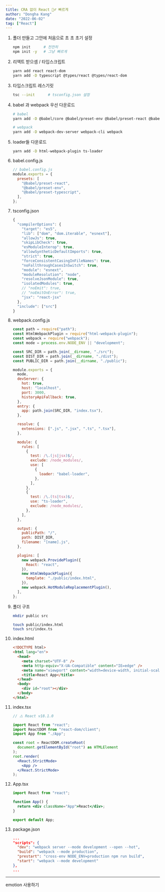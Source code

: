 ```yaml
---
title: CRA 없이 React 🏃‍♂️ 빠르게
author: "Dongha Kang"
date: "2022-06-02"
tag: ["React"]
---
```


1. 폴더 만들고 그안에 처음으로 초 초 초기 설정
    
    ```bash
    npm init      # 천천히
    npm init -y   # 그냥 빠르게
    ```
    
2. 리액트 받으셈 / 타입스크립트
    
    ```bash
    yarn add react react-dom
    yarn add -D typescript @types/react @types/react-dom
    ```
    
3. 타입스크립트 레스기릿
    
    ```bash
    tsc --init      # tsconfig.json 설정
    ```
    
4. babel 과 webpack 우선 다운로드
    
    ```bash
    # babel
    yarn add -D @babel/core @babel/preset-env @babel/preset-react @babel/preset-typescript @babel/plugin-transform-runtime
    
    # webpack
    yarn add -D webpack-dev-server webpack-cli webpack
    ```
    
5. loader들 다운로드
    
    ```bash
    yarn add -D html-webpack-plugin ts-loader
    ```
    
6. babel.config.js
    
    ```jsx
    // babel.config.js
    module.exports = {
      presets: [
        "@babel/preset-react",
        "@babel/preset-env",
        "@babel/preset-typescript",
      ],
    };
    ```
    
7. tsconfig.json
    
    ```jsx
    {
      "compilerOptions": {
        "target": "es5",
        "lib": ["dom", "dom.iterable", "esnext"],
        "allowJs": true,
        "skipLibCheck": true,
        "esModuleInterop": true,
        "allowSyntheticDefaultImports": true,
        "strict": true,
        "forceConsistentCasingInFileNames": true,
        "noFallthroughCasesInSwitch": true,
        "module": "esnext",
        "moduleResolution": "node",
        "resolveJsonModule": true,
        "isolatedModules": true,
        // "noEmit": true,
        // "noEmitOnError": true,
        "jsx": "react-jsx"
      },
      "include": ["src"]
    }
    ```
    
8. webpack.config.js
    
    ```jsx
    const path = require("path");
    const HtmlWebpackPlugin = require("html-webpack-plugin");
    const webpack = require("webpack");
    const mode = process.env.NODE_ENV || "development";
    
    const SRC_DIR = path.join(__dirname, "./src");
    const DIST_DIR = path.join(__dirname, "./dist");
    const PUBLIC_DIR = path.join(__dirname, "./public");
    
    module.exports = {
      mode,
      devServer: {
        hot: true,
        host: "localhost",
        port: 3000,
        historyApiFallback: true,
      },
      entry: {
        app: path.join(SRC_DIR, "index.tsx"),
      },
    
      resolve: {
        extensions: [".js", ".jsx", ".ts", ".tsx"],
      },
    
      module: {
        rules: [
          {
            test: /\.(js|jsx)$/,
            exclude: /node_modules/,
            use: [
              {
                loader: "babel-loader",
              },
            ],
          },
          {
            test: /\.(ts|tsx)$/,
            use: "ts-loader",
            exclude: /node_modules/,
          },
        ],
      },
    
      output: {
        publicPath: "/",
        path: DIST_DIR,
        filename: "[name].js",
      },
    
      plugins: [
        new webpack.ProvidePlugin({
          React: "react",
        }),
        new HtmlWebpackPlugin({
          template: "./public/index.html",
        }),
        new webpack.HotModuleReplacementPlugin(),
      ],
    };
    ```
    
9. 폴더 구조
    
    ```bash
    mkdir public src
    
    touch public/index.html
    touch src/index.ts
    ```
    
10. index.html
    
    ```html
    <!DOCTYPE html>
    <html lang="en">
      <head>
        <meta charset="UTF-8" />
        <meta http-equiv="X-UA-Compatible" content="IE=edge" />
        <meta name="viewport" content="width=device-width, initial-scale=1.0" />
        <title>React App</title>
      </head>
      <body>
        <div id="root"></div>
      </body>
    </html>
    ```
    
11. index.tsx
    
    ```jsx
    // ⚠️ React v18.1.0
    
    import React from "react";
    import ReactDOM from "react-dom/client";
    import App from "./App";
    
    const root = ReactDOM.createRoot(
      document.getElementById("root") as HTMLElement
    );
    root.render(
      <React.StrictMode>
        <App />
      </React.StrictMode>
    );
    ```
    
12. App.tsx
    
    ```jsx
    import React from "react";
    
    function App() {
      return <div className="App">React</div>;
    }
    
    export default App;
    ```
    
13. package.json
    
    ```json
    ...
    "scripts": {
      "dev": "webpack server --mode development --open --hot",
      "build": "webpack --mode production",
      "prestart": "cross-env NODE_ENV=production npm run build",
      "start": "webpack --mode development"
    },
    ...
    ```
    

---

emotion 사용하기